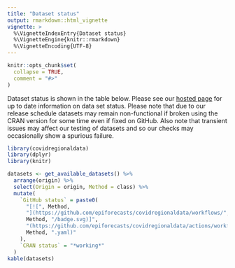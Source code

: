 ```yaml
---
title: "Dataset status"
output: rmarkdown::html_vignette
vignette: >
  %\VignetteIndexEntry{Dataset status}
  %\VignetteEngine{knitr::rmarkdown}
  %\VignetteEncoding{UTF-8}
---
```


```r
knitr::opts_chunk$set(
  collapse = TRUE,
  comment = "#>"
)
```

Dataset status is shown in the table below. Please see our [hosted page](https://epiforecasts.io/covidregionaldata/articles/dataset-status.html) for up to date information on data set status. Please note that due to our release schedule datasets may remain non-functional if broken using the CRAN version for some time even if fixed on GitHub. Also note that transient issues may affect our testing of datasets and so our checks may occasionally show a spurious failure. 

```r
library(covidregionaldata)
library(dplyr)
library(knitr)
```

```r
datasets <- get_available_datasets() %>%
  arrange(origin) %>%
  select(Origin = origin, Method = class) %>%
  mutate(
    `GitHub status` = paste0(
      "[![", Method,
      "](https://github.com/epiforecasts/covidregionaldata/workflows/",
      Method, "/badge.svg)]",
      "(https://github.com/epiforecasts/covidregionaldata/actions/workflows/", # nolint
      Method, ".yaml)"
    ),
    `CRAN status` = "*working*"
  )
kable(datasets)
```
